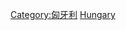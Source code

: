 {{catmore}}
{{Commonscat|Transport in Hungary}}
[[Category:匈牙利|Category:匈牙利]]
[[Category:欧洲各国交通‎|Hungary]]